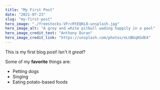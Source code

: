 ```yaml
---
title: "My First Post"
date: "2021-07-23"
slug: "my-first-post"
hero_image: "./freestocks-VFrcRtEQKL8-unsplash.jpg"
hero_image_alt: "A grey and white pitbull wading happily in a pool"
hero_image_credit_text: "Anthony Duran"
hero_image_credit_link: "https://unsplash.com/photos/eLUBGqKGdE4"
---
```


This is my first blog post! Isn't it _great_?

Some of my **favorite** things are:

- Petting dogs
- Singing
- Eating potato-based foods
